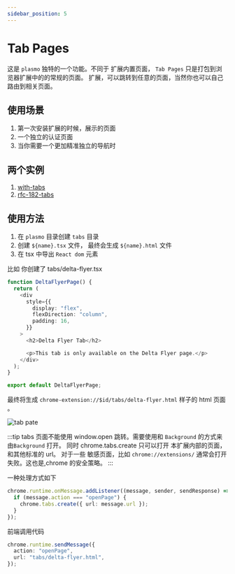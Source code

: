 ```yaml
---
sidebar_position: 5
---
```


# Tab Pages

这是 `plasmo` 独特的一个功能。不同于 扩展内置页面， `Tab Pages` 只是打包到浏览器扩展中的的常规的页面。
扩展，可以跳转到任意的页面，当然你也可以自己路由到相关页面。

## 使用场景

1. 第一次安装扩展的时候，展示的页面
2. 一个独立的认证页面
3. 当你需要一个更加精准独立的导航时

## 两个实例

1. [with-tabs](https://github.com/PlasmoHQ/examples/tree/main/with-tabs)
2. [rfc-182-tabs](https://github.com/PlasmoHQ/plasmo-test/tree/main/rfc/rfc-182-tabs)

## 使用方法

1. 在 `plasmo` 目录创建 `tabs` 目录
2. 创建 `${name}.tsx` 文件， 最终会生成 `${name}.html` 文件
3. 在 tsx 中导出 `React dom` 元素

比如 你创建了 tabs/delta-flyer.tsx

```Typescript title=tabs/delta-flyer.tsx
function DeltaFlyerPage() {
  return (
    <div
      style={{
        display: "flex",
        flexDirection: "column",
        padding: 16,
      }}
    >
      <h2>Delta Flyer Tab</h2>

      <p>This tab is only available on the Delta Flyer page.</p>
    </div>
  );
}

export default DeltaFlyerPage;
```

最终将生成 `chrome-extension://$id/tabs/delta-flyer.html` 样子的 html 页面 。

![tab pate](./tabpage.jpg)

:::tip
tabs 页面不能使用 window.open 跳转。需要使用和 `Background` 的方式来由`Background` 打开。
同时 chrome.tabs.create 只可以打开 本扩展内部的页面，和其他标准的 url。
对于一些 敏感页面，比如 `chrome://extensions/` 通常会打开失败。这也是,chrome 的安全策略。
:::

一种处理方式如下

```typescript
chrome.runtime.onMessage.addListener((message, sender, sendResponse) => {
  if (message.action === "openPage") {
    chrome.tabs.create({ url: message.url });
  }
});
```

前端调用代码

```typescript
chrome.runtime.sendMessage({
  action: "openPage",
  url: "tabs/delta-flyer.html",
});
```
